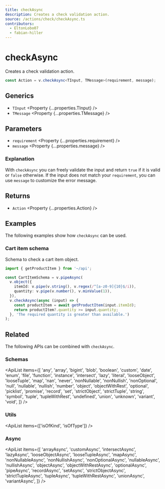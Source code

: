 ```yaml
---
title: checkAsync
description: Creates a check validation action.
source: /actions/check/checkAsync.ts
contributors:
  - EltonLobo07
  - fabian-hiller
---
```



# checkAsync

Creates a check validation action.

```ts
const Action = v.checkAsync<TInput, TMessage>(requirement, message);
```

## Generics

- `TInput` <Property {...properties.TInput} />
- `TMessage` <Property {...properties.TMessage} />

## Parameters

- `requirement` <Property {...properties.requirement} />
- `message` <Property {...properties.message} />

### Explanation

With `checkAsync` you can freely validate the input and return `true` if it is valid or `false` otherwise. If the input does not match your `requirement`, you can use `message` to customize the error message.

## Returns

- `Action` <Property {...properties.Action} />

## Examples

The following examples show how `checkAsync` can be used.

### Cart item schema

Schema to check a cart item object.

```ts
import { getProductItem } from '~/api';

const CartItemSchema = v.pipeAsync(
  v.object({
    itemId: v.pipe(v.string(), v.regex(/^[a-z0-9]{10}$/i)),
    quantity: v.pipe(v.number(), v.minValue(1)),
  }),
  v.checkAsync(async (input) => {
    const productItem = await getProductItem(input.itemId);
    return productItem?.quantity >= input.quantity;
  }, 'The required quantity is greater than available.')
);
```

## Related

The following APIs can be combined with `checkAsync`.

### Schemas

<ApiList
  items={[
    'any',
    'array',
    'bigint',
    'blob',
    'boolean',
    'custom',
    'date',
    'enum',
    'file',
    'function',
    'instance',
    'intersect',
    'lazy',
    'literal',
    'looseObject',
    'looseTuple',
    'map',
    'nan',
    'never',
    'nonNullable',
    'nonNullish',
    'nonOptional',
    'null',
    'nullable',
    'nullish',
    'number',
    'object',
    'objectWithRest',
    'optional',
    'picklist',
    'promise',
    'record',
    'set',
    'strictObject',
    'strictTuple',
    'string',
    'symbol',
    'tuple',
    'tupleWithRest',
    'undefined',
    'union',
    'unknown',
    'variant',
    'void',
  ]}
/>

### Utils

<ApiList items={['isOfKind', 'isOfType']} />

### Async

<ApiList
  items={[
    'arrayAsync',
    'customAsync',
    'intersectAsync',
    'lazyAsync',
    'looseObjectAsync',
    'looseTupleAsync',
    'mapAsync',
    'nonNullableAsync',
    'nonNullishAsync',
    'nonOptionalAsync',
    'nullableAsync',
    'nullishAsync',
    'objectAsync',
    'objectWithRestAsync',
    'optionalAsync',
    'pipeAsync',
    'recordAsync',
    'setAsync',
    'strictObjectAsync',
    'strictTupleAsync',
    'tupleAsync',
    'tupleWithRestAsync',
    'unionAsync',
    'variantAsync',
  ]}
/>
